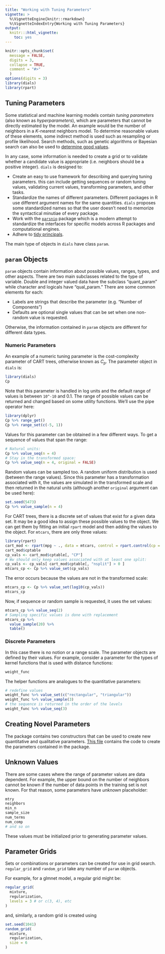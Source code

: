 ```yaml
---
title: "Working with Tuning Parameters"
vignette: >
  %\VignetteEngine{knitr::rmarkdown}
  %\VignetteIndexEntry{Working with Tuning Parameters}
output:
  knitr:::html_vignette:
    toc: yes
---
```


```r
knitr::opts_chunk$set(
  message = FALSE,
  digits = 3,
  collapse = TRUE,
  comment = "#>"
  )
options(digits = 3)
library(dials)
library(rpart)
```

## Tuning Parameters 

Some statistical and machine learning models contain _tuning parameters_ (also known as _hyperparameters_), which are parameters that cannot be directly estimated by the model. An example would be the number of neighbors in a _K_-nearest neighbors model. To determine reasonable values of these elements, some indirect method is used such as resampling or profile likelihood. Search methods, such as genetic algorithms or Bayesian search can also be used to [determine good values](https://github.com/topepo/Optimization-Methods-for-Tuning-Predictive-Models). 

In any case, some information is needed to create a grid or to validate whether a candidate value is appropriate (i.e. neighbors should be a positive integer). `dials` is designed to:

 * Create an easy to use framework for describing and querying tuning parameters. this can include getting sequences or random tuning values, validating current values, transforming parameters, and other tasks.
 * Standardize the names of different parameters. Different packages in R use different argument names for the same quantities. `dials` proposes some standardized names so that the user doesn't need to memorize the syntactical minutiae of every package. 
 * Work with the [`parsnip`](https://topepo.github.io/parsnip/)  package which is a modern attempt to standardize the interfaces for specific models across R packages and computational engines. 
 * Adhere to [tidy principals](https://cran.r-project.org/web/packages/tidyverse/vignettes/manifesto.html). 

The main type of objects in `dials` have class `param`.


## `param` Objects

`param` objects contain information about possible values, ranges, types, and other aspects. There are two main subclasses related to the type of variable. Double and integer valued data have the subclass "quant_param" while character and logicals have "qual_param." There are some common elements for each:

 * Labels are strings that describe the parameter (e.g. "Number of Components")
 * Defaults are optional single values that can be set when one non-random value is requested. 

Otherwise, the information contained in `param` objects are different for different data types. 


### Numeric Parameters

An example of a numeric tuning parameter is the cost-complexity parameter of CART trees, otherwise known as $C_p$. The parameter object in `dials` is:

```r
library(dials)
Cp
```

Note that this parameter is handled in log units and the default range of values is between `10^-10` and 0.1. The range of possible values can be returned and changed based on some utility functions. We'll use the pipe operator here:

```r
library(dplyr)
Cp %>% range_get()
Cp %>% range_set(c(-5, 1))
```

Values for this parameter can be obtained in a few different ways. To get a sequence of values that span the range: 

```r
# Natural units:
Cp %>% value_seq(n = 4)
# Stay in the transformed space:
Cp %>% value_seq(n = 4, original = FALSE)
```

Random values can be sampled too. A random uniform distribution is used (between the range values). Since this parameter has a transformation associated with it, the values are simulated in the transformed scale and then returned in the natural units (although another `original` argument can be used here): 

```r
set.seed(5473)
Cp %>% value_sample(n = 4)
```

For CART trees, there is a discrete set of values that exist for a given data set. It may be a good idea to assign these possible values to the object. We can get them by fitting an initial `rpart` model and then adding the values to the object. For `mtcars`, there are only three values:

```r
library(rpart)
cart_mod <- rpart(mpg ~ ., data = mtcars, control = rpart.control(cp = 0.000001))
cart_mod$cptable
cp_vals <- cart_mod$cptable[, "CP"]
# Ww should only keep values associated with at least one split:
cp_vals <- cp_vals[ cart_mod$cptable[, "nsplit"] > 0 ]
mtcars_cp <- Cp %>% value_set(cp_vals)
```

The error occurs because the values are not in the transformed scale:

```r
mtcars_cp <- Cp %>% value_set(log10(cp_vals))
mtcars_cp
```

Now, if sequence or random sample is requested, it uses the set values:

```r
mtcars_cp %>% value_seq(2)
# Sampling specific values is done with replacement
mtcars_cp %>% 
  value_sample(20) %>% 
  table()
```


### Discrete Parameters

In this case there is no notion or a range scale. The parameter objects are defined by their values. For example, consider a parameter for the types of kernel functions that is used with distance functions:

```r
weight_func
```

The helper functions are analogues to the quantitative parameters:

```r
# redefine values
weight_func %>% value_set(c("rectangular", "triangular"))
weight_func %>% value_sample(3)
# the sequence is returned in the order of the levels
weight_func %>% value_seq(3)
```

## Creating Novel Parameters

The package contains two constructors that can be used to create new quantitative and qualitative parameters. [This file](https://github.com/topepo/dials/blob/master/R/parameters.R) contains the code to create the parameters contained in the package. 

## Unknown Values

There are some cases where the range of parameter values are data dependent. For example, the upper bound on the number of neighbors cannot be known if the number of data points in the training set is not known. For that reason, some parameters have _unknown_ placeholder:

```r
mtry
neighbors
min_n
sample_size
num_terms
num_comp
# and so on
```

These values must be initialized prior to generating parameter values. 

## Parameter Grids

Sets or combinations or parameters can be created for use in grid search. `regular_grid` and `random_grid` take any number of `param` objects. 

For example, for a glmnet model, a regular grid might be:

```r
regular_grid(
  mixture,
  regularization,
  levels = 3 # or c(3, 4), etc
)
```

and, similarly, a random grid is created using

```r
set.seed(1041)
random_grid(
  mixture,
  regularization,
  size = 6 
)
```

